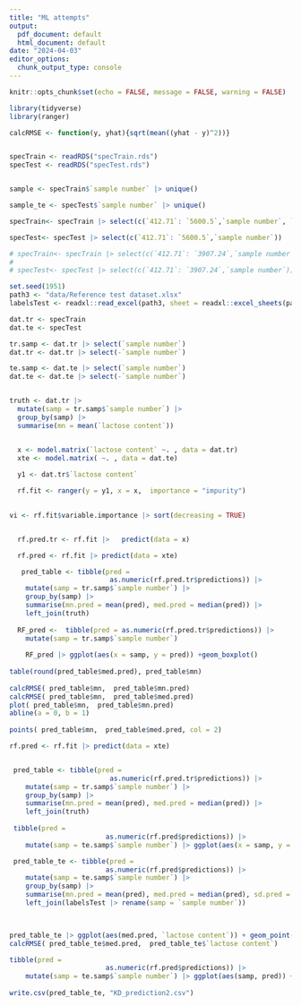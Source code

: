 ```yaml
---
title: "ML attempts"
output:
  pdf_document: default
  html_document: default
date: "2024-04-03"
editor_options: 
  chunk_output_type: console
---
```


```r
knitr::opts_chunk$set(echo = FALSE, message = FALSE, warning = FALSE)
```


```r

library(tidyverse)
library(ranger)

calcRMSE <- function(y, yhat){sqrt(mean((yhat - y)^2))}


specTrain <- readRDS("specTrain.rds")
specTest <- readRDS("specTest.rds")


sample <- specTrain$`sample number` |> unique()

sample_te <- specTest$`sample number` |> unique()

specTrain<- specTrain |> select(c(`412.71`: `5600.5`,`sample number`, `lactose content` )) 

specTest<- specTest |> select(c(`412.71`: `5600.5`,`sample number`))

# specTrain<- specTrain |> select(c(`412.71`: `3907.24`,`sample number`, `lactose content` )) 
# 
# specTest<- specTest |> select(c(`412.71`: `3907.24`,`sample number`))

set.seed(1951)
path3 <- "data/Reference test dataset.xlsx"
labelsTest <- readxl::read_excel(path3, sheet = readxl::excel_sheets(path3))

```



```r
dat.tr <- specTrain 
dat.te <- specTest

tr.samp <- dat.tr |> select(`sample number`)
dat.tr <- dat.tr |> select(-`sample number`)

te.samp <- dat.te |> select(`sample number`)
dat.te <- dat.te |> select(-`sample number`)


truth <- dat.tr |> 
  mutate(samp = tr.samp$`sample number`) |> 
  group_by(samp) |> 
  summarise(mn = mean(`lactose content`))


  x <- model.matrix(`lactose content` ~. , data = dat.tr)
  xte <- model.matrix( ~. , data = dat.te)
    
  y1 <- dat.tr$`lactose content`

  rf.fit <- ranger(y = y1, x = x,  importance = "impurity")

  
vi <- rf.fit$variable.importance |> sort(decreasing = TRUE) 


  rf.pred.tr <- rf.fit |>   predict(data = x)

  rf.pred <- rf.fit |> predict(data = xte)

   pred_table <- tibble(pred =
                         as.numeric(rf.pred.tr$predictions)) |> 
    mutate(samp = tr.samp$`sample number`) |> 
    group_by(samp) |> 
    summarise(mn.pred = mean(pred), med.pred = median(pred)) |> 
    left_join(truth)
   
  RF_pred <-  tibble(pred = as.numeric(rf.pred.tr$predictions)) |> 
    mutate(samp = tr.samp$`sample number`)
  
    RF_pred |> ggplot(aes(x = samp, y = pred)) +geom_boxplot()
   
table(round(pred_table$med.pred), pred_table$mn)
   
calcRMSE( pred_table$mn,  pred_table$mn.pred)
calcRMSE( pred_table$mn,  pred_table$med.pred)
plot( pred_table$mn,  pred_table$mn.pred)
abline(a = 0, b = 1)
   
points( pred_table$mn,  pred_table$med.pred, col = 2)
```


```r
rf.pred <- rf.fit |> predict(data = xte)


 pred_table <- tibble(pred =
                         as.numeric(rf.pred.tr$predictions)) |> 
    mutate(samp = tr.samp$`sample number`) |> 
    group_by(samp) |> 
    summarise(mn.pred = mean(pred), med.pred = median(pred)) |> 
    left_join(truth)
   
 tibble(pred =
                        as.numeric(rf.pred$predictions)) |> 
    mutate(samp = te.samp$`sample number`) |> ggplot(aes(x = samp, y = pred)) +geom_boxplot()

 pred_table_te <- tibble(pred =
                        as.numeric(rf.pred$predictions)) |> 
    mutate(samp = te.samp$`sample number`) |> 
    group_by(samp) |> 
    summarise(mn.pred = mean(pred), med.pred = median(pred), sd.pred = sd(pred)) |> 
    left_join(labelsTest |> rename(samp = `sample number`))
 


pred_table_te |> ggplot(aes(med.pred, `lactose content`)) + geom_point()
calcRMSE( pred_table_te$med.pred,  pred_table_te$`lactose content`)
```


```r
tibble(pred =
                        as.numeric(rf.pred$predictions)) |> 
    mutate(samp = te.samp$`sample number`) |> ggplot(aes(samp, pred)) + geom_boxplot()
  
write.csv(pred_table_te, "KD_prediction2.csv")
```
